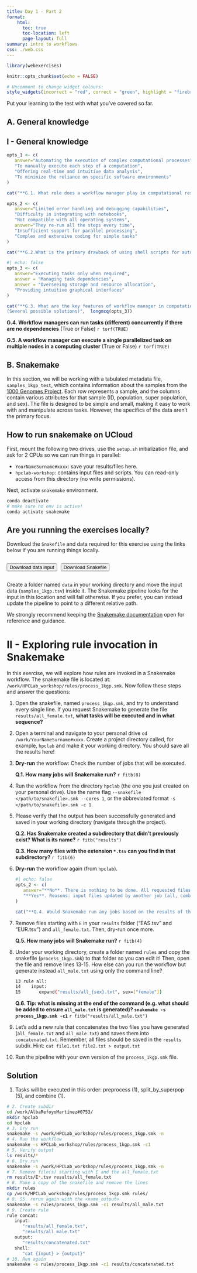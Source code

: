 ```yaml
---
title: Day 1 - Part 2 
format: 
    html:
      toc: true
      toc-location: left
      page-layout: full
summary: intro to workflows
css: ./web.css
---
```


```r
library(webexercises)

knitr::opts_chunk$set(echo = FALSE)

# Uncomment to change widget colours:
style_widgets(incorrect = "red", correct = "green", highlight = "firebrick")

```

Put your learning to the test with what you’ve covered so far.

## A. General knowledge

::: {.webex-check .callout-exercise}
# I - General knowledge 

```r

opts_1 <- c(
   answer="Automating the execution of complex computational processes",
   "To manually execute each step of a computation",
   "Offering real-time and intuitive data analysis",
   "To minimize the reliance on specific software environments"
)

cat("**G.1. What role does a workflow manager play in computational research?**", longmcq(opts_1))
```


```r

opts_2 <- c(
   answer="Limited error handling and debugging capabilities",
   "Difficulty in integrating with notebooks",
   "Not compatible with all operating systems",
   answer="They re-run all the steps every time",
   "Insufficient support for parallel processing",
   "Complex and extensive coding for simple tasks"
)

cat("**G.2.What is the primary drawback of using shell scripts for automating computations?**", longmcq(opts_2))

```

```r
#| echo: false
opts_3 <- c(
   answer="Executing tasks only when required",
   answer = "Managing task dependencies",
   answer = "Overseeing storage and resource allocation",
   "Providing intuitive graphical interfaces"
)

cat("**G.3. What are the key features of workflow manager in computational research?**
(Several possible solutions)",  longmcq(opts_3))
```

**G.4. Workflow managers can run tasks (different) concurrently if there are no dependencies** (True or False) `r torf(TRUE)`

**G.5. A workflow manager can execute a single parallelized task on multiple nodes in a computing cluster** (True or False) `r torf(TRUE)`
:::

## B. Snakemake

In this section, we will be working with a tabulated metadata file, `samples_1kgp_test`, which contains information about the samples from the [1000 Genomes Project](https://www.internationalgenome.org/). Each row represents a sample, and the columns contain various attributes for that sample (ID, population, super population, and sex). The file is designed to be simple and small, making it easy to work with and manipulate across tasks. However, the specifics of the data aren’t the primary focus.

:::{.callout-warning}
# How to run snakemake on UCloud

First, mount the following two drives, use the `setup.sh` initialization file, and ask for 2 CPUs so we can run things in parallel: 

- `YourNameSurname#xxxx`: save your results/files here.  
- `hpclab-workshop`: contains input files and scripts. You can read-only access from this directory (no write permissions). 

Next, activate `snakemake` environment. 

```.bash
conda deactivate 
# make sure no env is active!
conda activate snakemake 
```
:::

:::{.callout-warning}
# Are you running the exercises locally?
Download the `Snakefile` and data required for this exercise using the links below if you are running things locally. 

<div style="display: flex; gap: 10px;">
  <a href="../develop/scripts/samples_1kgp_test.tsv" download="samples_1kgp.tsv">
    <button class="btn small-button">Download data input</button>
  </a>

  <a href="../develop/scripts/process_1kgp.smk" download="process_1kgp.smk">
    <button class="btn small-button">Download Snakefile</button>
  </a>
</div>

Create a folder named `data` in your working directory and move the input data (`samples_1kgp.tsv`) inside it. The Snakemake pipeline looks for the input in this location and will fail otherwise. If you prefer, you can instead update the pipeline to point to a different relative path. 

:::

We strongly recommend keeping the [Snakemake documentation](https://snakemake.readthedocs.io/en/stable/) open for reference and guidance.


::: {.webex-check .callout-exercise}
# II - Exploring rule invocation in Snakemake

In this exercise, we will explore how rules are invoked in a Snakemake workflow. The snakemake file is located at: `/work/HPCLab_workshop/rules/process_1kgp.smk`. Now follow these steps and answer the questions: 

1. Open the snakefile, named `process_1kgp.smk`, and try to understand every single line. If you request Snakemake to generate the file `results/all_female.txt`, **what tasks will be executed and in what sequence?**
2. Open a terminal and navigate to your personal drive `cd /work/YourNameSurname#xxxx`. Create a project directory called, for example, `hpclab` and make it your working directory. You should save all the results here!
3. **Dry-run** the workflow: Check the number of jobs that will be executed.

   **Q.1. How many jobs will Snakemake run?** `r fitb(8)`

4. Run the workflow from the directory `hpclab` (the one you just created on your personal drive). Use the name flag `--snakefile </path/to/snakefile>.smk --cores 1`, or the abbreviated format `-s </path/to/snakefile>.smk -c 1`. 
5. Please verify that the output has been successfully generated and saved in your working directory (navigate through the project).

   **Q.2. Has Snakemake created a subdirectory that didn't previously exist? What is its name?** `r fitb("results")`

   **Q.3. How many files with the extension `*.tsv` can you find in that subdirectory?** `r fitb(6)`
6. **Dry-run** the workflow again (from `hpclab`). 

   ```r
   #| echo: false
   opts_2 <- c(
      answer="**No**. There is nothing to be done. All requested files are present and up to date.",
      "**Yes**. Reasons: input files updated by another job (all, combine, split_by_superpop) and output files have to be generated (combine, preprocess, split_by_superpop)"
   )

   cat("**Q.4. Would Snakemake run any jobs based on the results of the dry-run?**",  longmcq(opts_2))
   ```

7. Remove files starting with `E` in your `results` folder ("EAS.tsv" and "EUR.tsv") and `all_female.txt`. Then, dry-run once more.
   
   **Q.5. How many jobs will Snakemake run?** `r fitb(4)`

8. Under your working directory, create a folder named `rules` and copy the snakefile (`process_1kgp.smk`) to that folder so you can edit it! Then, open the file and remove lines 13-15. How else can you run the workflow but generate instead `all_male.txt` using only the command line? 

   ```.bash
   13 rule all:
   14    input:
   15       expand("results/all_{sex}.txt", sex=["female"])
   ```
   
   **Q.6. Tip: what is missing at the end of the command (e.g. what should be added to ensure `all_male.txt` is generated)? `snakemake -s process_1kgp.smk -c1`** `r fitb("results/all_male.txt")`

9. Let's add a new rule that concatenates the two files you have generated (`all_female.txt` and `all_male.txt`) and saves them into `concatenated.txt`. Remember, all files should be saved in the `results` subdir. Hint: `cat file1.txt file2.txt > output.txt`

10. Run the pipeline with your own version of the `process_1kgp.smk` file.  

:::{.callout-hint}
# Solution 

1. Tasks will be executed in this order: preprocess (1), split_by_superpop (5), and combine (1). 

```.bash
# 2. Create subdir 
cd /work/AlbaRefoyoMartínez#0753/
mkdir hpclab
cd hpclab
# 3. Dry run 
snakemake -s /work/HPCLab_workshop/rules/process_1kgp.smk -n 
# 4. Run the workflow 
snakemake -s HPCLab_workshop/rules/process_1kgp.smk -c1 
# 5. Verify output 
ls results/*
# 6. Dry run 
snakemake -s /work/HPCLab_workshop/rules/process_1kgp.smk -n 
# 7. Remove file(s) starting with E and the all_female.txt
rm results/E*.tsv results/all_female.txt
# 8. Make a copy of the snakefile and remove the lines 
mkdir rules 
cp /work/HPCLab_workshop/rules/process_1kgp.smk rules/
# 8. S5. rerun again with the <name_output>
snakemake -s rules/process_1kgp.smk -c1 results/all_male.txt 
# 9. Create rule 
rule concat: 
   input: 
      "results/all_female.txt",
      "results/all_male.txt"
   output:
      "results/concatenated.txt"
   shell:
      "cat {input} > {output}"
# 10. Run again 
snakemake -s rules/process_1kgp.smk -c1 results/concatenated.txt 

```
:::

:::
